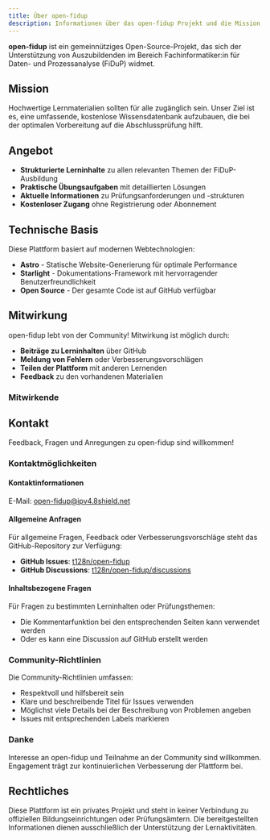 ```yaml
---
title: Über open-fidup
description: Informationen über das open-fidup Projekt und die Mission, Lernenden bei der FiDuP-Prüfungsvorbereitung zu helfen.
---
```



**open-fidup** ist ein gemeinnütziges Open-Source-Projekt, das sich der Unterstützung von Auszubildenden im Bereich Fachinformatiker:in für Daten- und Prozessanalyse (FiDuP) widmet.

## Mission

Hochwertige Lernmaterialien sollten für alle zugänglich sein. Unser Ziel ist es, eine umfassende, kostenlose Wissensdatenbank aufzubauen, die bei der optimalen Vorbereitung auf die Abschlussprüfung hilft.

## Angebot

- **Strukturierte Lerninhalte** zu allen relevanten Themen der FiDuP-Ausbildung
- **Praktische Übungsaufgaben** mit detaillierten Lösungen
- **Aktuelle Informationen** zu Prüfungsanforderungen und -strukturen
- **Kostenloser Zugang** ohne Registrierung oder Abonnement

## Technische Basis

Diese Plattform basiert auf modernen Webtechnologien:

- **Astro** - Statische Website-Generierung für optimale Performance
- **Starlight** - Dokumentations-Framework mit hervorragender Benutzerfreundlichkeit
- **Open Source** - Der gesamte Code ist auf GitHub verfügbar

## Mitwirkung

open-fidup lebt von der Community! Mitwirkung ist möglich durch:

- **Beiträge zu Lerninhalten** über GitHub
- **Meldung von Fehlern** oder Verbesserungsvorschlägen
- **Teilen der Plattform** mit anderen Lernenden
- **Feedback** zu den vorhandenen Materialien

### Mitwirkende

<ContributorList githubRepo="t128n/open-fidup" />

## Kontakt

Feedback, Fragen und Anregungen zu open-fidup sind willkommen!

### Kontaktmöglichkeiten

#### Kontaktinformationen

E-Mail: [open-fidup@ipv4.8shield.net](mailto:open-fidup@ipv4.8shield.net)

#### Allgemeine Anfragen
Für allgemeine Fragen, Feedback oder Verbesserungsvorschläge steht das GitHub-Repository zur Verfügung:

- **GitHub Issues**: [t128n/open-fidup](https://github.com/t128n/open-fidup/issues)
- **GitHub Discussions**: [t128n/open-fidup/discussions](https://github.com/t128n/open-fidup/discussions)

#### Inhaltsbezogene Fragen
Für Fragen zu bestimmten Lerninhalten oder Prüfungsthemen:

- Die Kommentarfunktion bei den entsprechenden Seiten kann verwendet werden
- Oder es kann eine Discussion auf GitHub erstellt werden

### Community-Richtlinien

Die Community-Richtlinien umfassen:

- Respektvoll und hilfsbereit sein
- Klare und beschreibende Titel für Issues verwenden
- Möglichst viele Details bei der Beschreibung von Problemen angeben
- Issues mit entsprechenden Labels markieren

### Danke

Interesse an open-fidup und Teilnahme an der Community sind willkommen. Engagement trägt zur kontinuierlichen Verbesserung der Plattform bei.

## Rechtliches

Diese Plattform ist ein privates Projekt und steht in keiner Verbindung zu offiziellen Bildungseinrichtungen oder Prüfungsämtern. Die bereitgestellten Informationen dienen ausschließlich der Unterstützung der Lernaktivitäten.